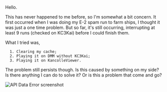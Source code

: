 Hello.

This has never happened to me before, so I'm somewhat a bit concern. It first occurred when I was doing my E-2 spam run to farm ships, I thought it was just a one time problem. But so far, it's still occurring, interrupting at least 9 runs (checked on KC3Kai) before I could finish them.

What I tried was,
   1. Clearing my cache;
   2. Playing it on DMM without KC3Kai;
   3. Playing it on KancolleViewer.

The problem still persists though.
Is this caused by something on my side?
Is there anything I can do to solve it?
Or is this a problem that come and go? 

[[File:Apidataerror.png|thumb|API Data Error screenshot]]<ac_metadata title="Frequent API Data Error"> </ac_metadata>